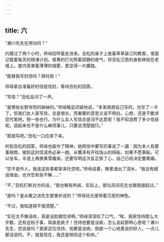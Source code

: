 ```yaml
---
---
---
```

title: 六
---




“濑川先生在用功吗？”

约摸过了两个小时，师母招呼着走进来。丑松的桌子上放着草草装订的教案，里面记载着每天的授课计划。昏黄的灯光照着寂静的夜气，将丑松沉思的身影映现在老墙上。屋内笼罩着薄薄的烟雾，更显得一片朦胧。

“能替我写封信吗？拜托啦！”

师母拿出准备好的信纸信封，等待丑松的回答。

“写信？”丑松反问了一声。

“是寄给长野寺院的妹妹的。”师母略显迟疑地说，“本来我想自己写的，也写了一半了。但我们女人家写信，总是很长，而重要的意思又说不明白。心想，还是干脆求您代笔吧。短一些也行。为什么女人写信总是词不达意呢？我不知浪费了多少信纸呢。说起来也不是什么麻烦事儿，只要说清楚就行。”

“那就写吧。”丑松一口应承下来。

听到丑松的回答，师母也振作了精神，她把信中要写的事说了一遍：因为本人有要事相商，接到这封信请务必来一趟。从蟹泽有开往饭山的班船，如果不愿乘船，可以坐车，半道上再换乘雪橇来。还要写明这次反正铁了心，自己已经决定要离婚。

“您不是外人，我连这些事都拿来托您啦。”师母说着，眼里涌出了泪水，“我没有细说缘由，也许您有些不解……”

“不，”丑松打断对方的话，“我也略有所闻，实际上，那位风间先生也跟我提起过。”

“是吗？是从敬之进先生那里听说的？”师母目光里带着沉思的神色。

“不过，我知道得不很清楚。”

“实在太不像话啦，真是没脸跟您讲啊。”师母深深叹了口气，“唉，我家住持那么大岁数，还有这档子事，简直是疯子！住持他要是没疯，怎么会起那种心思呢？濑川先生，您说是吗？我家这位住持，他要是没病，倒是一个心地善良的好人，一点儿都没说的。不，就是现在，我还是相信这个和尚。”